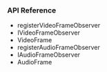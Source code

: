 <PlatformWrapper platform="react-native">

### API Reference

* <Link to = "{{global.API_REF_RN_ROOT}}/class_imediaengine.html#api_imediaengine_registervideoframeobserver">registerVideoFrameObserver</Link>

* <Link to = "{{global.API_REF_RN_ROOT}}/class_ivideoframeobserver.html">IVideoFrameObserver</Link>

* <Link to = "{{global.API_REF_RN_ROOT}}/rtc_api_data_type.html#class_videoframe">VideoFrame</Link>

* <Link to = "{{global.API_REF_RN_ROOT}}/class_imediaengine.html#api_imediaengine_registeraudioframeobserver">registerAudioFrameObserver</Link>

* <Link to = "{{global.API_REF_RN_ROOT}}/class_iaudioframeobserver.html">IAudioFrameObserver</Link>

* <Link to = "{{global.API_REF_RN_ROOT}}/rtc_api_data_type.html#class_audioframe">AudioFrame</Link>

</PlatformWrapper>